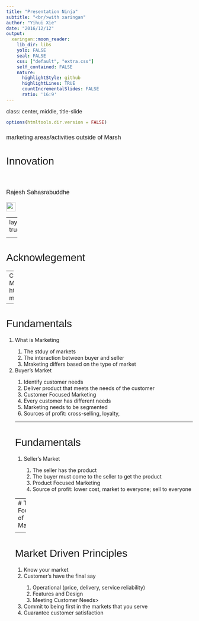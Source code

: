 ---
title: "Presentation Ninja"
subtitle: "<br/>with xaringan"
author: "Yihui Xie"
date: "2016/12/12"
output:
  xaringan::moon_reader:
    lib_dir: libs
    yolo: FALSE
    seal: FALSE
    css: ["default", "extra.css"]
    self_contained: FALSE
    nature:
      highlightStyle: github
      highlightLines: TRUE
      countIncrementalSlides: FALSE
      ratio: '16:9'
---
class: center, middle, title-slide

```{r setup, include=FALSE}
options(htmltools.dir.version = FALSE)
```

<style>
.remark-slide-number {
  color: #ffff;
  margin: 0px 0px 0px 0px;
  padding: 20px;
  font-family: "Droid Serif","Palatino Linotype","Book Antiqua",Palatino,"Microsoft YaHei","Songti SC",serif;
}

h1, h2, h3 {
  font-family: "Yanone Kaffeesatz", Tahoma, Geneva, sans-serif;
  font-weight: normal;
}


.footer {
  position: absolute;
  right: 0;
  bottom: 0;
  left: 0;
  padding: 1rem;
  background-color: #efefef;
  text-align: center;
}


</style>



<h3 class="title">marketing areas/activities outside of Marsh</h1>
<h1 class="title">Innovation </h1>
<br>
<h3 class="title">Rajesh Sahasrabuddhe</h3>

<img src = 'img/logo.png' height="25px">

---
layout: true


<footer>
<img src = 'img/logo.png' height="15px" style = "position: absolute; right: 0px; bottom: 30px; left: 30px; text-align: center;">
</footer>

---

# Acknowlegement


--
Content Courtesy of Introduction to Marketing by University of Pennsylvania
https://www.coursera.org/learn/wharton-marketing/home/welcome

---

# Fundamentals

<ol>
  <li>What is Marketing</li>
  <ol>
    <li>The stduy of markets</li>
    <li>The interaction between buyer and seller</li>
    <li>Mraketing differs based on the type of market
  </ol>
  <li>Buyer's Market</li>
  <ol>
    <li>Identify customer needs</li>
    <li>Deliver product that meets the needs of the customer</li>
    <li class = "red">Customer Focused Marketing</li>
    <li>Every customer has different needs</li>
    <li>Marketing needs to be segmented</li>
    <li>Sources of profit: cross-selling, loyalty, 
  </ol>

---

# Fundamentals

<ol>
  <li>Seller's Market</li>
  <ol>
    <li>The seller has the product</li>
    <li>The buyer must come to the seller to get the product</li>
    <li class = "red">Product Focused Marketing</li>
    <li>Source of profit: lower cost, market to everyone; sell to everyone</li>
  </ol>
</ol>

---
# The Four P's of Marketing

<ol>
  <li>Product - What the seller puts into the exchange</li>
  <li>Place - The way that the seller delivers product to the customer</li>
  <li>Promotion - Communication of Benefit</li>
  <li>Price - What the buyer puts into the exchange</li>
</ol>

---
# Market Driven Principles

<ol>
  <li>Know your market</li>
  <li>Customer's have the final say</li>
  <ol>
    <li>Operational (price, delivery, service reliability)</li>
    <li>Features and Design</li>
    <li>Meeting Customer Needs></li>
  </ol>
  <li>Commit to being first in the markets that you serve</li>
  <li>Guarantee customer satisfaction</li>
</ol>